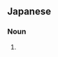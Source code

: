 ==Japanese==
{{ja-kanjitab|yomi=irr|sort=ていご'}}

===Noun===
{{ja-noun|でいご|デイゴ}}

# {{alternative spelling of|梯梧|lang=ja}}